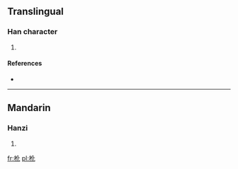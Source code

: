 ==Translingual==

===Han character===
{{Han char|rn=75|rad=木|as=04|sn=8|four=4191<sub>0</sub>|canj=木人心 (DOP)}}

# {{defn|Han|sort=木04}}

====References====
* {{Han ref|kx=0514.050|dkj=14510|dj=0901.090|hdz=21171.040|uh=6779|ud=26489|bh=CCE7|bd=52455}}

----

==Mandarin==

===Hanzi===
{{cmn-hanzi|pin=[[huà]] ([[hua4]])|wg=hua<sup>4</sup>}}

# {{defn|Mandarin|sort=木04}}

[[fr:杹]]
[[pl:杹]]